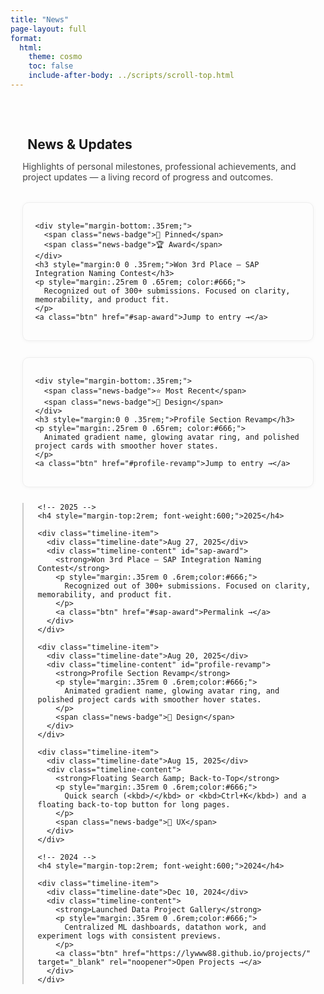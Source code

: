 ```yaml
---
title: "News"
page-layout: full
format:
  html:
    theme: cosmo
    toc: false
    include-after-body: ../scripts/scroll-top.html
---
```


<!-- 🌟 News & Updates Page -->

<section style="max-width: 860px; margin: 0 auto; padding: 2rem 1.2rem;">

  <!-- Section Title -->
  <h2 style="margin-bottom: 0.8rem; display: flex; align-items: center; gap: .5rem;">
    <i class="bi bi-newspaper" style="font-size: 1.6rem;"></i> News & Updates
  </h2>
  <p style="margin-bottom: 2rem; color: #444;">
    Highlights of personal milestones, professional achievements, and project updates — a living record of progress and outcomes.
  </p>

  <!-- 🔖 Highlights Section -->
  <div class="project-card">
    <div style="margin-bottom:.35rem;">
      <span class="news-badge">📌 Pinned</span>
      <span class="news-badge">🏆 Award</span>
    </div>
    <h3 style="margin:0 0 .35rem;">Won 3rd Place – SAP Integration Naming Contest</h3>
    <p style="margin:.25rem 0 .65rem; color:#666;">
      Recognized out of 300+ submissions. Focused on clarity, memorability, and product fit.
    </p>
    <a class="btn" href="#sap-award">Jump to entry →</a>
  </div>

  <div class="project-card">
    <div style="margin-bottom:.35rem;">
      <span class="news-badge">⭐ Most Recent</span>
      <span class="news-badge">🎨 Design</span>
    </div>
    <h3 style="margin:0 0 .35rem;">Profile Section Revamp</h3>
    <p style="margin:.25rem 0 .65rem; color:#666;">
      Animated gradient name, glowing avatar ring, and polished project cards with smoother hover states.
    </p>
    <a class="btn" href="#profile-revamp">Jump to entry →</a>
  </div>

  <!-- 📅 Timeline -->
  <div class="timeline">

    <!-- 2025 -->
    <h4 style="margin-top:2rem; font-weight:600;">2025</h4>

    <div class="timeline-item">
      <div class="timeline-date">Aug 27, 2025</div>
      <div class="timeline-content" id="sap-award">
        <strong>Won 3rd Place – SAP Integration Naming Contest</strong>
        <p style="margin:.35rem 0 .6rem;color:#666;">
          Recognized out of 300+ submissions. Focused on clarity, memorability, and product fit.
        </p>
        <a class="btn" href="#sap-award">Permalink →</a>
      </div>
    </div>

    <div class="timeline-item">
      <div class="timeline-date">Aug 20, 2025</div>
      <div class="timeline-content" id="profile-revamp">
        <strong>Profile Section Revamp</strong>
        <p style="margin:.35rem 0 .6rem;color:#666;">
          Animated gradient name, glowing avatar ring, and polished project cards with smoother hover states.
        </p>
        <span class="news-badge">🎨 Design</span>
      </div>
    </div>

    <div class="timeline-item">
      <div class="timeline-date">Aug 15, 2025</div>
      <div class="timeline-content">
        <strong>Floating Search &amp; Back-to-Top</strong>
        <p style="margin:.35rem 0 .6rem;color:#666;">
          Quick search (<kbd>/</kbd> or <kbd>Ctrl+K</kbd>) and a floating back-to-top button for long pages.
        </p>
        <span class="news-badge">🧭 UX</span>
      </div>
    </div>

    <!-- 2024 -->
    <h4 style="margin-top:2rem; font-weight:600;">2024</h4>

    <div class="timeline-item">
      <div class="timeline-date">Dec 10, 2024</div>
      <div class="timeline-content">
        <strong>Launched Data Project Gallery</strong>
        <p style="margin:.35rem 0 .6rem;color:#666;">
          Centralized ML dashboards, datathon work, and experiment logs with consistent previews.
        </p>
        <a class="btn" href="https://lywww88.github.io/projects/" target="_blank" rel="noopener">Open Projects →</a>
      </div>
    </div>

  </div>
</section>

<!-- Optional: Add scoped CSS below if not defined globally -->
<style>
  .project-card {
    border: 1px solid #eee;
    border-radius: 10px;
    padding: 1rem 1.2rem;
    margin-bottom: 1.6rem;
    box-shadow: 0 1px 6px rgba(0,0,0,0.04);
  }
  .news-badge {
    font-size: .75rem;
    background: #f0f0f0;
    color: #444;
    border-radius: 4px;
    padding: 0.2em 0.5em;
    margin-right: .3em;
  }
  .btn {
    display: inline-block;
    margin-top: .5rem;
    font-size: .85rem;
    color: #0d6efd;
    text-decoration: none;
  }
  .timeline {
    border-left: 2px solid #ccc;
    padding-left: 1.4rem;
  }
  .timeline-item {
    margin-bottom: 2rem;
    position: relative;
  }
  .timeline-item::before {
    content: "";
    position: absolute;
    left: -10px;
    top: 4px;
    width: 10px;
    height: 10px;
    background-color: #0d6efd;
    border-radius: 50%;
  }
  .timeline-date {
    font-size: .85rem;
    color: #666;
    margin-bottom: .3rem;
  }
</style>
